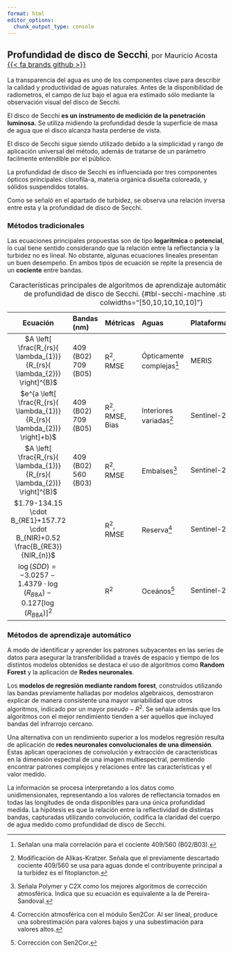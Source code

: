 ```yaml
---
format: html
editor_options: 
  chunk_output_type: console
---
```


## Profundidad de disco de Secchi<span style="font-weight:normal; font-size: 1rem">, por Mauricio Acosta [{{< fa brands github >}}](https://github.com/mauri491)</span> {toc-text="Profundidad de disco de Secchi"}

La transparencia del agua es uno de los componentes clave para describir la calidad y productividad de aguas naturales. Antes de la disponibilidad de radiometros, el campo de luz bajo el agua era estimado sólo mediante la observación visual del disco de Secchi.

El disco de Secchi <b>es un instrumento de medición de la penetración luminosa.</b> Se utiliza midiendo la profundidad desde la superficie de masa de agua que el disco alcanza hasta perderse de vista.

El disco de Secchi sigue siendo utilizado debido a la simplicidad y rango de aplicación universal del método, además de tratarse de un parámetro facilmente entendible por el público.

La profundidad de disco de Secchi es influenciada por tres componentes ópticos principales: clorofila-a, materia orgánica disuelta coloreada, y sólidos suspendidos totales.

Como se señaló en el apartado de turbidez, se observa una relación inversa entre esta y la profundidad de disco de Secchi.

### Métodos tradicionales

Las ecuaciones principales propuestas son de tipo <b>logarítmica</b> o <b>potencial</b>, lo cual tiene sentido considerando que la relación entre la reflectancia y la turbidez no es lineal. No obstante, algunas ecuaciones lineales presentan un buen desempeño. En ambos tipos de ecuación se repite la presencia de un <b>cociente</b> entre bandas.

::: {.column-screen-right}

| Ecuación | Bandas (nm) | Métricas | Aguas | Plataforma | Referencia |
|:-:|:--|:--|:--|:--|:-:|
| $A \left[  \frac{R_{rs}( \lambda_{1})}{R_{rs}( \lambda_{2})}  \right]^{B}$ | 409 (B02)<br>709 (B05) | R<sup>2</sup>, RMSE | Ópticamente complejas^[Señalan una mala correlación para el cociente 409/560 (B02/B03).] | MERIS | @Alikas2017 |
| $e^{a \left[ \frac{R_{rs}( \lambda_{1})}{R_{rs}( \lambda_{2})} \right]+b}$ | 409 (B02)<br>709 (B05) | R<sup>2</sup>, RMSE, Bias | Interiores variadas^[Modificación de Alikas-Kratzer. Señala que el previamente descartado cociente 409/560 se usa para aguas donde el contribuyente principal a la turbidez es el fitoplancton.] | Sentinel-2 | @Pereira-Sandoval2019 |
| $A \left[ \frac{R_{rs}( \lambda_{1})}{R_{rs}( \lambda_{2})}  \right]^{B}$ | 409 (B02)<br>560 (B03) | R<sup>2</sup>, RMSE | Embalses^[Señala Polymer y C2X como los mejores algoritmos de corrección atmosférica. Indica que su ecuación es equivalente a la de Pereira-Sandoval.] | Sentinel-2 | @Delegido2019 |
| $1.79-134.15 \cdot B_{RE1}+157.72 \cdot B_{NIR}+0.52 \frac{B_{RE3}}{NIR_{n}}$ |  | R<sup>2</sup>, RMSE | Reserva^[Corrección atmosférica con el módulo Sen2Cor. Al ser lineal, produce una sobrestimación para valores bajos y una subestimación para valores altos.] | Sentinel-2 | @Bonansea2019 |
| $\log(SDD)=-3.0257-1.4379 \cdot  \log(R_{B8A})-0.127 \left[ \log(R_{B8A}) \right]^{2}$ |  | R<sup>2</sup> | Oceános^[Corrección con Sen2Cor.] | Sentinel-2 | @Delegido2016 |

: Características principales de algoritmos de aprendizaje automático para la estimación de profundidad de disco de Secchi. {#tbl-secchi-machine .striped .hover tbl-colwidths="[50,10,10,10,10]"}

:::

### Métodos de aprendizaje automático

A modo de identificar y aprender los patrones subyacentes en las series de datos para asegurar la transferibilidad a través de espacio y tiempo de los distintos modelos obtenidos se destaca el uso de algoritmos como <b>Random Forest</b> y la aplicación de <b>Redes neuronales</b>.

Los <b>modelos de regresión mediante random forest</b>, construidos utilizando las bandas previamente halladas por modelos algebraicos, demostraron explicar de manera consistente una mayor variabilidad que otros algoritmos, indicado por un mayor $pseudo-R^2$. Se señala además que los algoritmos con el mejor rendimiento tienden a ser aquellos que incluyed bandas del infrarrojo cercano.

Una alternativa con un rendimiento superior a los modelos regresión resulta de aplicación de <b>redes neuronales convolucionales de una dimensión</b>. Estas aplican operaciones de convolución y extracción de características en la dimensión espectral de una imagen multiespectral, permitiendo encontrar patrones complejos y relaciones entre las características y el valor medido.

La información se procesa interpretando a los datos como unidimensionales, representando a los valores de reflectancia tomados en todas las longitudes de onda disponibles para una única profundidad medida. La hipótesis es que la relación entre la reflectividad de distintas bandas, capturadas utilizando convolución, codifica la claridad del cuerpo de agua medido como profundidad de disco de Secchi.
